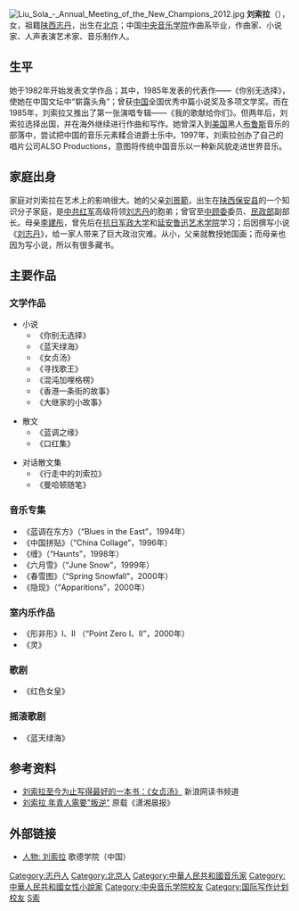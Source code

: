 [[File:Liu_Sola_-_Annual_Meeting_of_the_New_Champions_2012.jpg|thumb]]
'''刘索拉'''（{{bd|1955年|catIdx=L刘}}），女，祖籍[[陕西|陕西]][[志丹|志丹]]，出生在[[北京|北京]]；中国[[中央音乐学院|中央音乐学院]]作曲系毕业，作曲家、小说家、人声表演艺术家、音乐制作人。

== 生平 ==

她于1982年开始发表文学作品；其中，1985年发表的代表作——《你别无选择》，使她在中国文坛中“崭露头角”；曾获[[中国|中国]]全国优秀中篇小说奖及多项文学奖。而在1985年，刘索拉又推出了第一张演唱专辑——《我的歌献给你们》。但两年后，刘索拉选择出国，并在海外继续进行作曲和写作。她曾深入到[[美国|美国]]黑人[[布鲁斯|布鲁斯]]音乐的部落中，尝试把中国的音乐元素糅合进爵士乐中。1997年，刘索拉创办了自己的唱片公司ALSO Productions，意图将传统中国音乐以一种新风貌走进世界音乐。

==家庭出身==
家庭对刘索拉在艺术上的影响很大。她的父亲[[刘景範|刘景範]]，出生在[[陕西|陕西]][[志丹县|保安县]]的一个知识分子家庭，是[[中共|中共]][[红军|红军]]高级将领[[刘志丹|刘志丹]]的胞弟；曾官至[[中顾委|中顾委]]委员、[[民政部|民政部]]副部长。母亲[[李建彤|李建彤]]，曾先后在[[抗日军政大学|抗日军政大学]]和[[延安鲁迅艺术学院|延安鲁迅艺术学院]]学习；后因撰写小说《[[反黨小說《劉志丹》案|刘志丹]]》，给一家人带来了巨大政治灾难。从小，父亲就教授她国画；而母亲也因为写小说，所以有很多藏书。

==主要作品==
===文学作品===
*小说
**《你别无选择》
**《蓝天绿海》
**《女贞汤》
**《寻找歌王》
**《混沌加哩格楞》
**《香港一条街的故事》
**《大继家的小故事》

*散文
**《蓝调之缘》
**《口红集》

*对话散文集
**《行走中的刘索拉》
**《曼哈顿随笔》

===音乐专集===
*《蓝调在东方》（“Blues in the East”，1994年）
*《中国拼贴》（“China Collage”，1996年）
*《缠》（“Haunts”，1998年）
*《六月雪》（“June Snow”，1999年）
*《春雪图》（“Spring Snowfall”，2000年）
*《隐现》（“Apparitions”，2000年）

===室内乐作品===
*《形非形》I、II （“Point Zero I、II”，2000年）
*《灵》

===歌剧===
*《红色女皇》

===摇滚歌剧===
*《蓝天绿海》

==参考资料==
*[http://book.sina.com.cn/liter/nvzhentang/ 刘索拉至今为止写得最好的一本书：《女贞汤》] {{Wayback|url=http://book.sina.com.cn/liter/nvzhentang/ |date=20180930074816 }} 新浪网读书频道
*[https://web.archive.org/web/20160306030214/http://luxury.qq.com/a/20070619/000005.htm 刘索拉 年青人需要"叛逆"] 原载《潇湘晨报》

==外部链接==
*[https://www.goethe.de/ins/cn/zh/kul/mag/20668711.html 人物: 刘索拉] {{Wayback|url=https://www.goethe.de/ins/cn/zh/kul/mag/20668711.html |date=20170518144910 }} 歌德学院（中国）

{{Authority control}}
{{DEFAULTSORT:L}}
[[Category:志丹人|Category:志丹人]]
[[Category:北京人|Category:北京人]]
[[Category:中華人民共和國音乐家|Category:中華人民共和國音乐家]]
[[Category:中華人民共和國女性小說家|Category:中華人民共和國女性小說家]]
[[Category:中央音乐学院校友|Category:中央音乐学院校友]]
[[Category:国际写作计划校友|Category:国际写作计划校友]]
[[Category:刘姓|S索]]